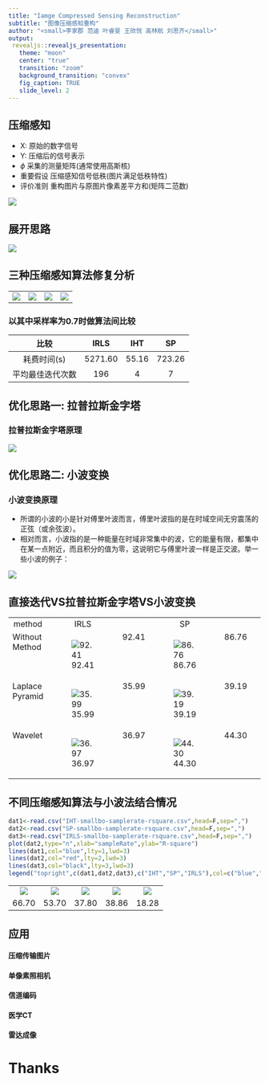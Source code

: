 ```yaml
---
title: "Iamge Compressed Sensing Reconstruction"
subtitle: "图像压缩感知重构"
author: "<small>李家郡 范迪 叶睿旻 王欣悦 高林航 刘思齐</small>"
output: 
 revealjs::revealjs_presentation:
   theme: "moon"
   center: "true"
   transition: "zoom"
   background_transition: "convex"
   fig_caption: TRUE
   slide_level: 2
---
```


## 压缩感知

-  X: 原始的数字信号
-  Y: 压缩后的信号表示
-  $\phi$ 采集的测量矩阵(通常使用高斯核)
-  重要假设 压缩感知信号低秩(图片满足低秩特性)
-  评价准则 重构图片与原图片像素差平方和(矩阵二范数)

![](ICS.png)

## 展开思路

![](silu.jpg)


## 三种压缩感知算法修复分析

<table><tr>
<td>
![](animated100.gif)
</td>
<td>
![](IRLS100.gif)
</td>
<td>
![](SP100.gif)
</td>
<td>
![](IHT100.gif)
</td>
</tr></table>


### 以其中采样率为0.7时做算法间比较

比较 | IRLS | IHT | SP
:-: | :-: | :-: | :-:
耗费时间(s) | 5271.60 | 55.16 | 723.26
平均最佳迭代次数 | 196 | 4 | 7


## 优化思路一: 拉普拉斯金字塔

### 拉普拉斯金字塔原理

![](lpls.png)


## 优化思路二: 小波变换

### 小波变换原理

-  所谓的小波的小是针对傅里叶波而言，傅里叶波指的是在时域空间无穷震荡的正弦（或余弦波）。
-  相对而言，小波指的是一种能量在时域非常集中的波，它的能量有限，都集中在某一点附近，而且积分的值为零，这说明它与傅里叶波一样是正交波。举一些小波的例子：

![](wave.png)


## 直接迭代VS拉普拉斯金字塔VS小波变换

<table width="95%" border="0" cellspacing="0" cellpadding="0">
<tr align="center" valign="top">
<td  width="10%">method</td>
<td  width="25%">IRLS</td><td width="5%"></td>
<td  width="25%">SP</td><td width="5%"></td>
<td  width="25%">IHT</td><td width="5%"></td></tr>
<tr align="left" valign="top">
<td  width="15%">Without Method</td><td>![92.41](IRLS-0.3.jpg)</td><td>92.41</td><td>![86.76](SP-0.3.jpg)</td><td>86.76</td><td>![101.0](IHT-0.3.jpg)</td><td>101.0</td></tr>
<tr align="left" valign="top">
<td  width="15%">Laplace Pyramid</td><td>![35.99](IRLS-lpls-0.3.jpg)<td>35.99</td></td><td>![39.19](SP-lpls-0.3.jpg)</td><td>39.19</td><td>![35.21](IHT-lpls-0.3.jpg)</td><td>35.21</td></tr>
<tr align="left" valign="top">
<td  width="15%">Wavelet</td><td>![36.97](IRLS_smallbo_0.3.jpg)</td><td>36.97</td><td>![44.30](SP_smallbo_0.3.jpg)</td><td>44.30</td><td>![37.80](IHT_smallbo_0.3.jpg)</td><td>37.80</td></tr>
</table>

## 不同压缩感知算法与小波法结合情况

```r
dat1<-read.csv("IHT-smallbo-samplerate-rsquare.csv",head=F,sep=",")
dat2<-read.csv("SP-smallbo-samplerate-rsquare.csv",head=F,sep=",")
dat3<-read.csv("IRLS-smallbo-samplerate-rsquare.csv",head=F,sep=",")
plot(dat2,type="n",xlab="sampleRate",ylab="R-square")
lines(dat1,col="blue",lty=1,lwd=3)
lines(dat2,col="red",lty=2,lwd=3)
lines(dat3,col="black",lty=3,lwd=3)
legend("topright",c(dat1,dat2,dat3),c("IHT","SP","IRLS"),col=c("blue","red","black"),lwd=3)
```

<table  border="0" cellspacing="0" cellpadding="0">
<tr align="center" valign="top">
<td>![](IHT_smallbo_0.1.jpg)</td>
<td>![](IHT_smallbo_0.2.jpg)</td>
<td>![](IHT_smallbo_0.3.jpg)</td>
<td>![](IHT_smallbo_0.4.jpg)</td>
<td>![](IHT_smallbo_0.5.jpg)</td>
</tr>
<tr align="left" valign="top">
<td>66.70</td><td>53.70</td><td>37.80</td><td>38.86</td><td>18.28</td>
</tr>
</table>

## 应用

#### 压缩传输图片

#### 单像素照相机

#### 信道编码

#### 医学CT

#### 雷达成像

# Thanks

<!--
## Iamge Compressed Sensing Reconstruction

### 图像压缩感知重构

Created by 李家郡 范迪 叶睿旻 王欣悦 高林航 刘思齐
-->